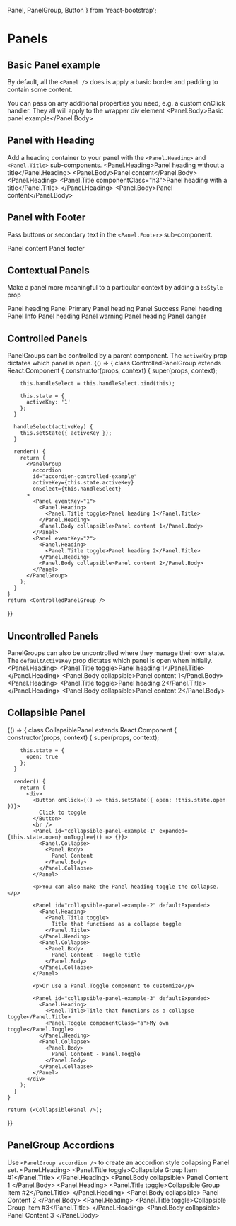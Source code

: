   Panel, PanelGroup, Button
} from 'react-bootstrap';

# Panels

## Basic Panel example

By default, all the `<Panel />` does is apply a basic border and padding to contain some content.

You can pass on any additional properties you need, e.g. a custom onClick handler.
They all will apply to the wrapper div element
<Playground>
  <Panel>
    <Panel.Body>Basic panel example</Panel.Body>
  </Panel>
</Playground>

## Panel with Heading
Add a heading container to your panel with the `<Panel.Heading>` and `<Panel.Title>` sub-components.
<Playground>
  <Panel>
    <Panel.Heading>Panel heading without a title</Panel.Heading>
    <Panel.Body>Panel content</Panel.Body>
  </Panel>
  <Panel>
    <Panel.Heading>
      <Panel.Title componentClass="h3">Panel heading with a title</Panel.Title>
    </Panel.Heading>
    <Panel.Body>Panel content</Panel.Body>
  </Panel>
</Playground>

## Panel with Footer
Pass buttons or secondary text in the `<Panel.Footer>` sub-component.

<Playground>
  <Panel>
    <Panel.Body>Panel content</Panel.Body>
    <Panel.Footer>Panel footer</Panel.Footer>
  </Panel>
</Playground>

## Contextual Panels
Make a panel more meaningful to a particular context by adding a `bsStyle` prop

<Playground>
  <Panel bsStyle="primary">
    <Panel.Heading>
      <Panel.Title componentClass="h3">Panel heading</Panel.Title>
    </Panel.Heading>
    <Panel.Body>Panel Primary</Panel.Body>
  </Panel>

  <Panel bsStyle="success">
    <Panel.Heading>
      <Panel.Title componentClass="h3">Panel heading</Panel.Title>
    </Panel.Heading>
    <Panel.Body>Panel Success</Panel.Body>
  </Panel>

  <Panel bsStyle="info">
    <Panel.Heading>
      <Panel.Title componentClass="h3">Panel heading</Panel.Title>
    </Panel.Heading>
    <Panel.Body>Panel Info</Panel.Body>
  </Panel>

  <Panel bsStyle="warning">
    <Panel.Heading>
      <Panel.Title componentClass="h3">Panel heading</Panel.Title>
    </Panel.Heading>
    <Panel.Body>Panel warning</Panel.Body>
  </Panel>

  <Panel bsStyle="danger">
    <Panel.Heading>
      <Panel.Title componentClass="h3">Panel heading</Panel.Title>
    </Panel.Heading>
    <Panel.Body>Panel danger</Panel.Body>
  </Panel>
</Playground>

## Controlled Panels
PanelGroups can be controlled by a parent component. The `activeKey` prop dictates which panel is open.
<Playground>
  {() => {
    class ControlledPanelGroup extends React.Component {
      constructor(props, context) {
        super(props, context);

        this.handleSelect = this.handleSelect.bind(this);

        this.state = {
          activeKey: '1'
        };
      }

      handleSelect(activeKey) {
        this.setState({ activeKey });
      }

      render() {
        return (
          <PanelGroup
            accordion
            id="accordion-controlled-example"
            activeKey={this.state.activeKey}
            onSelect={this.handleSelect}
          >
            <Panel eventKey="1">
              <Panel.Heading>
                <Panel.Title toggle>Panel heading 1</Panel.Title>
              </Panel.Heading>
              <Panel.Body collapsible>Panel content 1</Panel.Body>
            </Panel>
            <Panel eventKey="2">
              <Panel.Heading>
                <Panel.Title toggle>Panel heading 2</Panel.Title>
              </Panel.Heading>
              <Panel.Body collapsible>Panel content 2</Panel.Body>
            </Panel>
          </PanelGroup>
        );
      }
    }
    return <ControlledPanelGroup />
  }}
</Playground>

## Uncontrolled Panels

PanelGroups can also be uncontrolled where they manage their own state.
The `defaultActiveKey` prop dictates which panel is open when initially.
<Playground>
  <PanelGroup accordion id="accordion-uncontrolled-example" defaultActiveKey="2">
    <Panel eventKey="1">
      <Panel.Heading>
        <Panel.Title toggle>Panel heading 1</Panel.Title>
      </Panel.Heading>
      <Panel.Body collapsible>Panel content 1</Panel.Body>
    </Panel>
    <Panel eventKey="2">
      <Panel.Heading>
        <Panel.Title toggle>Panel heading 2</Panel.Title>
      </Panel.Heading>
      <Panel.Body collapsible>Panel content 2</Panel.Body>
    </Panel>
  </PanelGroup>
</Playground>


## Collapsible Panel

<Playground>
  {() => {
    class CollapsiblePanel extends React.Component {
      constructor(props, context) {
        super(props, context);

        this.state = {
          open: true
        };
      }

      render() {
        return (
          <div>
            <Button onClick={() => this.setState({ open: !this.state.open })}>
              Click to toggle
            </Button>
            <br />
            <Panel id="collapsible-panel-example-1" expanded={this.state.open} onToggle={() => {}}>
              <Panel.Collapse>
                <Panel.Body>
                  Panel Content
                </Panel.Body>
              </Panel.Collapse>
            </Panel>

            <p>You can also make the Panel heading toggle the collapse.</p>

            <Panel id="collapsible-panel-example-2" defaultExpanded>
              <Panel.Heading>
                <Panel.Title toggle>
                  Title that functions as a collapse toggle
                </Panel.Title>
              </Panel.Heading>
              <Panel.Collapse>
                <Panel.Body>
                  Panel Content - Toggle title
                </Panel.Body>
              </Panel.Collapse>
            </Panel>

            <p>Or use a Panel.Toggle component to customize</p>

            <Panel id="collapsible-panel-example-3" defaultExpanded>
              <Panel.Heading>
                <Panel.Title>Title that functions as a collapse toggle</Panel.Title>
                <Panel.Toggle componentClass="a">My own toggle</Panel.Toggle>
              </Panel.Heading>
              <Panel.Collapse>
                <Panel.Body>
                  Panel Content - Panel.Toggle
                </Panel.Body>
              </Panel.Collapse>
            </Panel>
          </div>
        );
      }
    }

    return (<CollapsiblePanel />);
  }}
</Playground>

## PanelGroup Accordions
Use `<PanelGroup accordion />` to create an accordion style collapsing Panel set.
<Playground>
  <PanelGroup accordion id="accordion-example">
  <Panel eventKey="1">
    <Panel.Heading>
      <Panel.Title toggle>Collapsible Group Item #1</Panel.Title>
    </Panel.Heading>
    <Panel.Body collapsible>
      Panel Content 1
    </Panel.Body>
  </Panel>
  <Panel eventKey="2">
    <Panel.Heading>
      <Panel.Title toggle>Collapsible Group Item #2</Panel.Title>
    </Panel.Heading>
    <Panel.Body collapsible>
      Panel Content 2
    </Panel.Body>
  </Panel>
  <Panel eventKey="3">
    <Panel.Heading>
      <Panel.Title toggle>Collapsible Group Item #3</Panel.Title>
    </Panel.Heading>
    <Panel.Body collapsible>
      Panel Content 3
    </Panel.Body>
  </Panel>
</PanelGroup>
</Playground>
